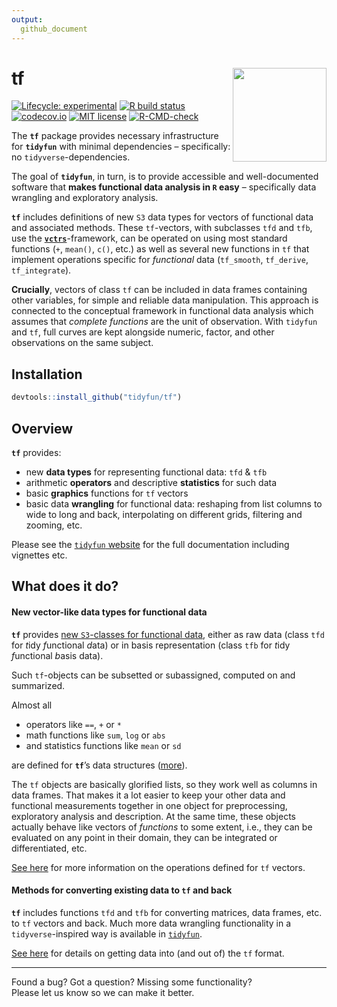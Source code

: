```yaml
---
output:
  github_document
---
```


<!-- README.md is generated from README.Rmd. Please edit that file -->

# tf <img src="https://github.com/tidyfun/tidyfun/blob/master/README_files/figures/tidyfun_hex.gif?raw=true" align="right" height = "150" />

<!-- badges: start -->
[![Lifecycle: experimental](https://img.shields.io/badge/lifecycle-experimental-orange.svg)](https://www.tidyverse.org/lifecycle/#experimental)
[![R build status](https://github.com/tidyfun/tf/workflows/R-CMD-check-full/badge.svg)](https://github.com/tidyfun/tf/actions)
[![codecov.io](https://codecov.io/github/tidyfun/tf/coverage.svg?branch=main)](https://codecov.io/github/tidyfun/tf/branch/main)
[![MIT
license](http://img.shields.io/badge/license-MIT-brightgreen.svg)]( https://opensource.org/licenses/MIT)
[![R-CMD-check](https://github.com/tidyfun/tf/workflows/R-CMD-check/badge.svg)](https://github.com/tidyfun/tf/actions)
<!-- badges: end -->

The **`tf`** package provides necessary infrastructure for **`tidyfun`**  with minimal dependencies -- specifically: no `tidyverse`-dependencies.  

The goal of **`tidyfun`**, in turn, is to provide accessible and well-documented software that **makes functional data analysis in `R` easy** -- specifically data wrangling and exploratory analysis. 

**`tf`** includes definitions of new `S3` data types for vectors of
functional data and associated methods. These `tf`-vectors, with
subclasses `tfd` and `tfb`, use the [**`vctrs`**](https://vctrs.r-lib.org/)-framework, can be operated
on using most standard functions (`+`, `mean()`, `c()`, etc.) as well as
several new functions in `tf` that implement operations specific for
*functional* data (`tf_smooth`, `tf_derive`, `tf_integrate`).

**Crucially**, vectors of class `tf` can be included in data frames containing other variables, for simple and reliable data manipulation. This approach is connected to the conceptual framework in functional data analysis which assumes that _complete functions_ are the unit of observation. With `tidyfun` and `tf`, full curves are kept alongside numeric, factor, and other observations on the same subject. 

## Installation

``` r
devtools::install_github("tidyfun/tf")
```

## Overview

**`tf`** provides:

- new **data types** for representing functional data: `tfd` & `tfb`
- arithmetic **operators** and descriptive **statistics** for such data
- basic **graphics** functions for `tf` vectors
- basic data **wrangling** for functional data: reshaping from list columns to wide to long and back, interpolating on different grids, filtering and zooming, etc. 

Please see the [`tidyfun` website](https://tidyfun.github.io/tidyfun) for the full documentation including vignettes etc.

## What does it do?

#### New vector-like data types for functional data

**`tf`** provides [new `S3`-classes for functional data](https://tidyfun.github.io/tidyfun/reference/index.html#section-tf-sub-classes-constructors-converters), either as raw data (class `tfd` for *t*idy *f*unctional *d*ata) or in basis representation (class `tfb` for *t*idy *f*unctional *b*asis data). 

Such `tf`-objects can be subsetted or subassigned, computed on and summarized. 

Almost all

- operators like `==`, `+` or `*`
- math functions like `sum`, `log` or `abs` 
- and statistics functions like `mean` or `sd`  

are defined for **`tf`**'s data structures ([more](https://tidyfun.github.io/tidyfun/reference/index.html#section-arithmetic-logical-and-summary-functions)).

The `tf` objects are basically glorified lists, so they work well as columns in data frames. That makes it a lot easier to keep your other data and functional measurements together in one object for preprocessing, exploratory analysis and description. At the same time, these objects actually behave like vectors of *functions* to some extent, i.e., they can be evaluated on any point in their domain, they can be integrated or differentiated, etc.

[See here](https://tidyfun.github.io/tidyfun/articles/x01_tf_Vectors.html) for more information on the operations defined for `tf` vectors. 

#### Methods for converting existing data to `tf` and back

**`tf`** includes functions `tfd` and `tfb` for converting matrices, data frames, etc. to `tf` vectors and back. 
Much more data wrangling functionality in a `tidyverse`-inspired way is available in [`tidyfun`](https://tidyfun.github.io/tidyfun). 

[See here](https://tidyfun.github.io/tidyfun/articles/x02_Conversion.html) for details on getting data into (and out of) the `tf` format.

----------------------

Found a bug? Got a question? Missing some functionality?   
Please let us know so we can make it better.

